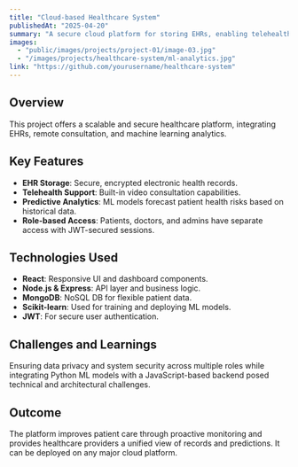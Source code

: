 ```yaml
---
title: "Cloud-based Healthcare System"
publishedAt: "2025-04-20"
summary: "A secure cloud platform for storing EHRs, enabling telehealth, and running ML-based healthcare predictions."
images:
  - "public/images/projects/project-01/image-03.jpg"
  - "/images/projects/healthcare-system/ml-analytics.jpg"
link: "https://github.com/yourusername/healthcare-system"
---
```


## Overview

This project offers a scalable and secure healthcare platform, integrating EHRs, remote consultation, and machine learning analytics.

## Key Features

- **EHR Storage**: Secure, encrypted electronic health records.
- **Telehealth Support**: Built-in video consultation capabilities.
- **Predictive Analytics**: ML models forecast patient health risks based on historical data.
- **Role-based Access**: Patients, doctors, and admins have separate access with JWT-secured sessions.

## Technologies Used

- **React**: Responsive UI and dashboard components.
- **Node.js & Express**: API layer and business logic.
- **MongoDB**: NoSQL DB for flexible patient data.
- **Scikit-learn**: Used for training and deploying ML models.
- **JWT**: For secure user authentication.

## Challenges and Learnings

Ensuring data privacy and system security across multiple roles while integrating Python ML models with a JavaScript-based backend posed technical and architectural challenges.

## Outcome

The platform improves patient care through proactive monitoring and provides healthcare providers a unified view of records and predictions. It can be deployed on any major cloud platform.
